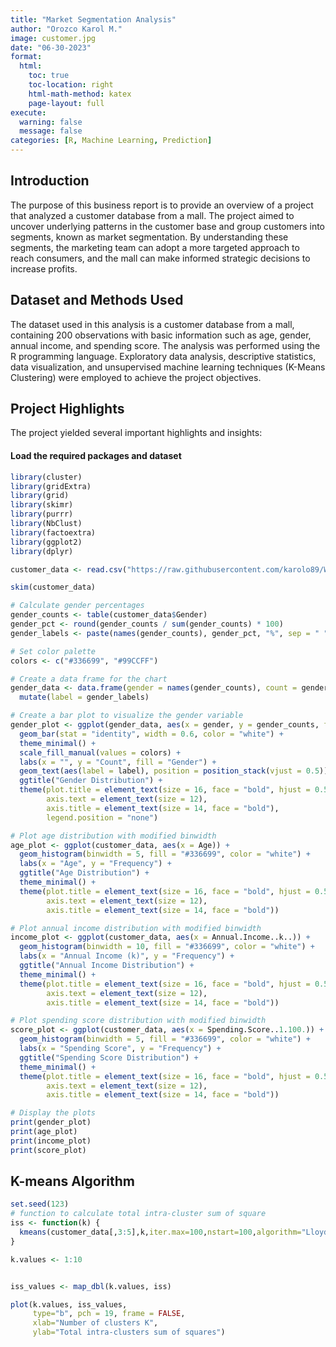 ```yaml
---
title: "Market Segmentation Analysis"
author: "Orozco Karol M."
image: customer.jpg
date: "06-30-2023"
format:
  html:
    toc: true
    toc-location: right
    html-math-method: katex
    page-layout: full
execute: 
  warning: false
  message: false
categories: [R, Machine Learning, Prediction]
---
```


## Introduction

The purpose of this business report is to provide an overview of a project that analyzed a customer database from a mall. The project aimed to uncover underlying patterns in the customer base and group customers into segments, known as market segmentation. By understanding these segments, the marketing team can adopt a more targeted approach to reach consumers, and the mall can make informed strategic decisions to increase profits.

## Dataset and Methods Used

The dataset used in this analysis is a customer database from a mall, containing 200 observations with basic information such as age, gender, annual income, and spending score. The analysis was performed using the R programming language. Exploratory data analysis, descriptive statistics, data visualization, and unsupervised machine learning techniques (K-Means Clustering) were employed to achieve the project objectives.

## Project Highlights

The project yielded several important highlights and insights:

#### Load the required packages and dataset

```r
library(cluster) 
library(gridExtra)
library(grid)
library(skimr)
library(purrr)
library(NbClust)
library(factoextra)
library(ggplot2)
library(dplyr)

```

```r

customer_data <- read.csv("https://raw.githubusercontent.com/karolo89/WEBKOE/main/projects/MarketSegmentation/Mall_Customers.csv")

skim(customer_data)

```

```r

# Calculate gender percentages
gender_counts <- table(customer_data$Gender)
gender_pct <- round(gender_counts / sum(gender_counts) * 100)
gender_labels <- paste(names(gender_counts), gender_pct, "%", sep = " ")

# Set color palette
colors <- c("#336699", "#99CCFF")

# Create a data frame for the chart
gender_data <- data.frame(gender = names(gender_counts), count = gender_counts) %>%
  mutate(label = gender_labels)

# Create a bar plot to visualize the gender variable
gender_plot <- ggplot(gender_data, aes(x = gender, y = gender_counts, fill = gender)) +
  geom_bar(stat = "identity", width = 0.6, color = "white") +
  theme_minimal() +
  scale_fill_manual(values = colors) +
  labs(x = "", y = "Count", fill = "Gender") +
  geom_text(aes(label = label), position = position_stack(vjust = 0.5)) +
  ggtitle("Gender Distribution") +
  theme(plot.title = element_text(size = 16, face = "bold", hjust = 0.5),
        axis.text = element_text(size = 12),
        axis.title = element_text(size = 14, face = "bold"),
        legend.position = "none")

# Plot age distribution with modified binwidth
age_plot <- ggplot(customer_data, aes(x = Age)) +
  geom_histogram(binwidth = 5, fill = "#336699", color = "white") +
  labs(x = "Age", y = "Frequency") +
  ggtitle("Age Distribution") +
  theme_minimal() +
  theme(plot.title = element_text(size = 16, face = "bold", hjust = 0.5),
        axis.text = element_text(size = 12),
        axis.title = element_text(size = 14, face = "bold"))

# Plot annual income distribution with modified binwidth
income_plot <- ggplot(customer_data, aes(x = Annual.Income..k..)) +
  geom_histogram(binwidth = 10, fill = "#336699", color = "white") +
  labs(x = "Annual Income (k)", y = "Frequency") +
  ggtitle("Annual Income Distribution") +
  theme_minimal() +
  theme(plot.title = element_text(size = 16, face = "bold", hjust = 0.5),
        axis.text = element_text(size = 12),
        axis.title = element_text(size = 14, face = "bold"))

# Plot spending score distribution with modified binwidth
score_plot <- ggplot(customer_data, aes(x = Spending.Score..1.100.)) +
  geom_histogram(binwidth = 5, fill = "#336699", color = "white") +
  labs(x = "Spending Score", y = "Frequency") +
  ggtitle("Spending Score Distribution") +
  theme_minimal() +
  theme(plot.title = element_text(size = 16, face = "bold", hjust = 0.5),
        axis.text = element_text(size = 12),
        axis.title = element_text(size = 14, face = "bold"))

# Display the plots
print(gender_plot)
print(age_plot)
print(income_plot)
print(score_plot)


```


## K-means Algorithm

```r
set.seed(123)
# function to calculate total intra-cluster sum of square 
iss <- function(k) {
  kmeans(customer_data[,3:5],k,iter.max=100,nstart=100,algorithm="Lloyd" )$tot.withinss
}

k.values <- 1:10


iss_values <- map_dbl(k.values, iss)

plot(k.values, iss_values,
     type="b", pch = 19, frame = FALSE, 
     xlab="Number of clusters K",
     ylab="Total intra-clusters sum of squares")
```

